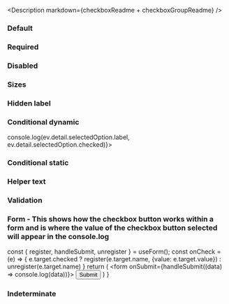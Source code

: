 
<Meta title="React Components/Checkbox" component={IcCheckboxGroup} />

<Description
  markdown={checkboxReadme + checkboxGroupReadme}
/>

### Default

<Canvas>
  <Story name="Default">
    <IcCheckboxGroup label="This is a label" name="1">
        <IcCheckbox
            value="valueName1"
            label="Unselected / Default"
          ></IcCheckbox>
          <IcCheckbox
            value="valueName2"
            label="Selected / Default"
            checked
          ></IcCheckbox>
          <IcCheckbox
            value="valueName3"
            label="Unselected / Disabled"
            disabled
          ></IcCheckbox>
        </IcCheckboxGroup>
  </Story>
</Canvas>

### Required

<Canvas>
  <Story name="Required">
        <IcCheckboxGroup label="This is a label" required name="1">
          <IcCheckbox
            value="valueName1"
            label="Unselected / Default"
          ></IcCheckbox>
          <IcCheckbox
            value="valueName2"
            label="Selected / Default"
            checked
          ></IcCheckbox>
          <IcCheckbox
            value="valueName3"
            label="Unselected / Disabled"
            disabled
          ></IcCheckbox>
        </IcCheckboxGroup>
  </Story>
</Canvas>

### Disabled

<Canvas>
  <Story name="Disabled">
        <IcCheckboxGroup label="This is a label" name="1" disabled>
          <IcCheckbox
            value="valueName1"
            label="Unselected / Disabled 1"
            disabled
          ></IcCheckbox>
          <IcCheckbox
            value="valueName2"
            label="Unselected / Disabled 2"
            disabled
          ></IcCheckbox>
          <IcCheckbox
            value="valueName3"
            label="Unselected / Disabled 3"
            disabled
          ></IcCheckbox>
          <IcCheckbox
            value="valueName4"
            label="Selected / Disabled"
            disabled
            checked
          ></IcCheckbox>
        </IcCheckboxGroup>
  </Story>
</Canvas>

### Sizes

<Canvas>
  <Story name="Sizes">
    <IcCheckboxGroup size="large" label="These are checkboxes with the 'size' attribute set on them individually" name="group1">
      <IcCheckbox
        size="small"
        value="valueName1"
        label="Unselected / Default"
      ></IcCheckbox>
      <IcCheckbox
        size="default"
        value="valueName2"
        label="Selected / Default"
        checked
      ></IcCheckbox>
      <IcCheckbox
        size="large"
        value="valueName3"
        label="Unselected / Disabled"
        disabled
      ></IcCheckbox>
    </IcCheckboxGroup>
    <IcCheckboxGroup size="small" label="This is a checkbox group with small checkboxes" name="group2">
      <IcCheckbox
        value="valueName1"
        label="Unselected / Default"
      ></IcCheckbox>
      <IcCheckbox
        value="valueName2"
        label="Selected / Default"
        checked
      ></IcCheckbox>
      <IcCheckbox
        value="valueName3"
        label="Unselected / Disabled"
        disabled
      ></IcCheckbox>
    </IcCheckboxGroup>
    <IcCheckboxGroup size="default" label="This is a checkbox group with default-sized checkboxes" name="group3">
      <IcCheckbox
        value="valueName1"
        label="Unselected / Default"
      ></IcCheckbox>
      <IcCheckbox
        value="valueName2"
        label="Selected / Default"
        checked
      ></IcCheckbox>
      <IcCheckbox
        value="valueName3"
        label="Unselected / Disabled"
        disabled
      ></IcCheckbox>
    </IcCheckboxGroup>
    <IcCheckboxGroup size="large" label="This is a checkbox group with large checkboxes" name="group4">
      <IcCheckbox
        value="valueName1"
        label="Unselected / Default"
      ></IcCheckbox>
      <IcCheckbox
        value="valueName2"
        label="Selected / Default"
        checked
      ></IcCheckbox>
      <IcCheckbox
        value="valueName3"
        label="Unselected / Disabled"
        disabled
      ></IcCheckbox>
    </IcCheckboxGroup>
  </Story>
</Canvas>

### Hidden label

<Canvas>
  <Story name="Hidden label">
        <IcCheckboxGroup label="This is a label" hideLabel name="1">
          <IcCheckbox
            value="valueName1"
            label="Unselected / Default"
          ></IcCheckbox>
          <IcCheckbox
            value="valueName2"
            label="Selected / Default"
            checked
          ></IcCheckbox>
          <IcCheckbox
            value="valueName3"
            label="Unselected / Disabled"
            disabled
          ></IcCheckbox>
        </IcCheckboxGroup>
  </Story>
</Canvas>

### Conditional dynamic

<Canvas>
  <Story name="Conditional dynamic">
        <IcCheckboxGroup label="Conditional dynamic" name="1" onIcChange={(ev) => console.log(ev.detail.selectedOption.label, ev.detail.selectedOption.checked)}>
          <IcCheckbox
            additionalFieldDisplay="dynamic"
            value="valueName1"
            label="option1"
          >
            <IcTextField
              slot="additional-field"
              placeholder="Placeholder"
              label="What's your favourite type of coffee?"
            ></IcTextField>
          </IcCheckbox>
          <IcCheckbox
            additionalFieldDisplay="dynamic"
            value="valueName2"
            label="option2 - error example"
          >
            <IcTextField
              validationStatus="error"
              validationText="now it has really gone to (coffee) pot"
              slot="additional-field"
              placeholder="Placeholder"
              label="What's your favourite type of coffee?"
            >
            </IcTextField>
          </IcCheckbox>
          <IcCheckbox
            additionalFieldDisplay="dynamic"
            value="valueName3"
            label="option3"
          >
            <IcTextField
              slot="additional-field"
              placeholder="Placeholder"
              label="What's your favourite type of coffee?"
            ></IcTextField>
          </IcCheckbox>
        </IcCheckboxGroup>
  </Story>
</Canvas>

### Conditional static

<Canvas>
  <Story name="Conditional static" parameters={{ loki: { skip: true } }}>
        <IcCheckboxGroup label=" Conditional static " name="1">
          <IcCheckbox value="valueName1" label="option1">
            <IcTextField
              slot="additional-field"
              label="What's your favourite type of coffee?"
            ></IcTextField>
          </IcCheckbox>
          <IcCheckbox value="valueName2" label="option2"> </IcCheckbox>
        </IcCheckboxGroup>
  </Story>
</Canvas>

### Helper text

<Canvas>
  <Story name="Helper text">
    <IcCheckboxGroup label="This is a label" name="1" helperText="Helper text">
        <IcCheckbox
            value="valueName1"
            label="Unselected / Default"
          ></IcCheckbox>
          <IcCheckbox
            value="valueName2"
            label="Selected / Default"
            checked
          ></IcCheckbox>
          <IcCheckbox
            value="valueName3"
            label="Unselected / Disabled"
            disabled
          ></IcCheckbox>
        </IcCheckboxGroup>
  </Story>
</Canvas>

### Validation

<Canvas>
  <Story name="Validation">
    <IcCheckboxGroup label="This is a label" name="1" validationStatus="error" validationText="Error message">
        <IcCheckbox
            value="valueName1"
            label="Unselected / Default"
          ></IcCheckbox>
          <IcCheckbox
            value="valueName2"
            label="Selected / Default"
            checked
          ></IcCheckbox>
          <IcCheckbox
            value="valueName3"
            label="Unselected / Disabled"
            disabled
          ></IcCheckbox>
        </IcCheckboxGroup>
  </Story>
</Canvas>

### Form - This shows how the checkbox button works within a form and is where the value of the checkbox button selected will appear in the console.log

  const { register, handleSubmit, unregister } = useForm();
  const onCheck = (e) => {
    e.target.checked ? register(e.target.name, {value: e.target.value}) : unregister(e.target.name)
  }
  return (
    <form onSubmit={handleSubmit((data) => console.log(data))}>
      <IcCheckboxGroup label="This is a label" name="1">
        <IcCheckbox
          name="checkbox1"
          value="valueName1"
          label="Unselected / Default"
          onCheckboxChecked={onCheck}
        ></IcCheckbox>
        <IcCheckbox
          name="checkbox2"
          value="valueName2"
          label="Selected / Default"
          onCheckboxChecked={onCheck}
        ></IcCheckbox>
        <IcCheckbox
          name="checkbox3"
          value="valueName3"
          label="Unselected / Disabled"
          Disabled
        ></IcCheckbox>
      </IcCheckboxGroup>
      <input type="submit" value="Submit" />
    </form>
  )
}

<Canvas>
  <Story name="Form">
    <Form></Form>
  </Story>
</Canvas>

### Indeterminate

<Canvas>
  <Story name="Indeterminate">
    <IcCheckboxGroup label="Liked things" name="1">
        <IcCheckbox
          value="drinks"
          label="Drinks"
          checked="true"
          indeterminate="true"
        >
          <IcCheckboxGroup name="2" label="Coffee" hideLabel slot="additional-field">
            <IcCheckbox value="tea" label="Tea"></IcCheckbox>
            <IcCheckbox
              value="coffee"
              label="Coffee"
              checked="true"
              indeterminate="true"
            >
              <IcCheckboxGroup
                label="Coffees"
                hideLabel
                slot="additional-field"
                name="3"
              >
                <IcCheckbox value="mocha" label="Mocha"></IcCheckbox>
                <IcCheckbox
                  value="espresso"
                  label="Espresso"
                  checked
                ></IcCheckbox>
                <IcCheckbox value="cappucino" label="Cappucino"></IcCheckbox>
              </IcCheckboxGroup>
            </IcCheckbox>
            <IcCheckbox value="juice" label="Juice"></IcCheckbox>
          </IcCheckboxGroup>
        </IcCheckbox>
      </IcCheckboxGroup>
  </Story>
</Canvas>